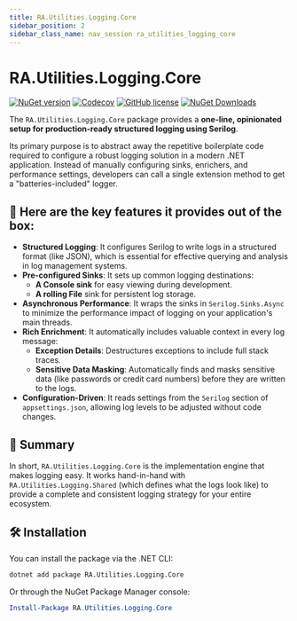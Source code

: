 ```yaml
---
title: RA.Utilities.Logging.Core
sidebar_position: 2
sidebar_class_name: nav_session ra_utilities_logging_core
---
```



<p align="center">
<LogoSvg width={'15rem'} height={'15rem'} />
</p>

# RA.Utilities.Logging.Core

[![NuGet version](https://img.shields.io/nuget/v/RA.Utilities.Logging.Core?logo=nuget&label=NuGet)](https://www.nuget.org/packages/RA.Utilities.Logging.Core/)
[![Codecov](https://codecov.io/github/RedonAlla/RA.Utilities/graph/badge.svg)](https://codecov.io/github/RedonAlla/RA.Utilities)
[![GitHub license](https://img.shields.io/github/license/RedonAlla/RA.Utilities)](https://github.com/RedonAlla/RA.Utilities/blob/main/LICENSE)
[![NuGet Downloads](https://img.shields.io/nuget/dt/RA.Utilities.Logging.Core.svg)](https://www.nuget.org/packages/RA.Utilities.Logging.Core/)

The `RA.Utilities.Logging.Core` package provides a **one-line, opinionated setup for production-ready structured logging using Serilog**.

Its primary purpose is to abstract away the repetitive boilerplate code required to configure a robust logging
solution in a modern .NET application.
Instead of manually configuring sinks, enrichers, and performance settings,
developers can call a single extension method to get a "batteries-included" logger.

## 🔑 Here are the key features it provides out of the box:

  * **Structured Logging**:
  It configures Serilog to write logs in a structured format (like JSON),
  which is essential for effective querying and analysis in log management systems.
  * **Pre-configured Sinks**:
  It sets up common logging destinations:
    * **A Console sink** for easy viewing during development.
    * **A rolling File** sink for persistent log storage.
  * **Asynchronous Performance**:
  It wraps the sinks in `Serilog.Sinks.Async` to minimize the performance impact of logging on your application's main threads.
  * **Rich Enrichment**: It automatically includes valuable context in every log message:
    * **Exception Details**: Destructures exceptions to include full stack traces.
    * **Sensitive Data Masking**:
    Automatically finds and masks sensitive data (like passwords or credit card numbers) before they are written to the logs.
  * **Configuration-Driven**: It reads settings from the `Serilog` section of `appsettings.json`, allowing log levels to be adjusted without code changes.

## 🧠 Summary
In short, `RA.Utilities.Logging.Core` is the implementation engine that makes logging easy.
It works hand-in-hand with `RA.Utilities.Logging.Shared` (which defines what the logs look like) to provide a complete and consistent logging strategy for your entire ecosystem.

## 🛠️ Installation

You can install the package via the .NET CLI:

```bash
dotnet add package RA.Utilities.Logging.Core
```

Or through the NuGet Package Manager console:

```powershell
Install-Package RA.Utilities.Logging.Core
```

<br />
<br />

<DocCardList />